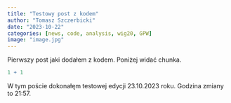 ---
title: "Testowy post z kodem"
author: "Tomasz Szczerbicki"
date: "2023-10-22"
categories: [news, code, analysis, wig20, GPW]
image: "image.jpg"
---

Pierwszy post jaki dodałem z kodem. Poniżej widać chunka.

```{r}
1 + 1
```

W tym poście dokonałęm testowej edycji 23.10.2023 roku. Godzina zmiany to 21:57.
